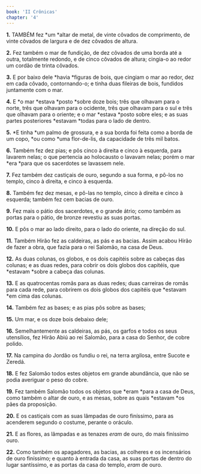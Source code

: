 ```yaml
---
book: 'II Crônicas'
chapter: '4'
---
```


**1.** TAMBÉM fez *um *altar de metal, de vinte côvados de comprimento, de vinte côvados de largura e de dez côvados de altura.

**2.** Fez também o mar de fundição, de dez côvados de uma borda até a outra, totalmente redondo, e de cinco côvados de altura; cingia-o ao redor um cordão de trinta côvados.

**3.** E por baixo dele *havia *figuras de bois, que cingiam o mar ao redor, dez em cada côvado, contornando-o; e tinha duas fileiras de bois, fundidos juntamente com o mar.

**4.** E *o mar *estava *posto *sobre doze bois; três que olhavam para o norte, três que olhavam para o ocidente, três que olhavam para o sul e três que olhavam para o oriente; e o mar *estava *posto sobre eles; e as suas partes posteriores *estavam *todas para o lado de dentro.

**5.** *E tinha *um palmo de grossura, e a sua borda foi feita como a borda de um copo, *ou como *uma flor-de-lis, da capacidade de três mil batos.

**6.** Também fez dez pias; e pôs cinco à direita e cinco à esquerda, para lavarem nelas; o que pertencia ao holocausto o lavavam nelas; porém o mar *era *para que os sacerdotes se lavassem nele.

**7.** Fez também dez castiçais de ouro, segundo a sua forma, e pô-los no templo, cinco à direita, e cinco à esquerda.

**8.** Também fez dez mesas, e pô-las no templo, cinco à direita e cinco à esquerda; também fez cem bacias de ouro.

**9.** Fez mais o pátio dos sacerdotes, e o grande átrio; como também as portas para o pátio, de bronze revestiu as suas portas.

**10.** E pôs o mar ao lado direito, para o lado do oriente, na direção do sul.

**11.** Também Hirão fez as caldeiras, as pás e as bacias. Assim acabou Hirão de fazer a obra, que fazia para o rei Salomão, na casa de Deus.

**12.** As duas colunas, os globos, e os dois capitéis sobre as cabeças das colunas; e as duas redes, para cobrir os dois globos dos capitéis, que *estavam *sobre a cabeça das colunas.

**13.** E as quatrocentas romãs para as duas redes; duas carreiras de romãs para cada rede, para cobrirem os dois globos dos capitéis que *estavam *em cima das colunas.

**14.** Também fez as bases; e as pias pôs sobre as bases;

**15.** Um mar, e os doze bois debaixo dele;

**16.** Semelhantemente as caldeiras, as pás, os garfos e todos os seus utensílios, fez Hirão Abiú ao rei Salomão, para a casa do Senhor, de cobre polido.

**17.** Na campina do Jordão os fundiu o rei, na terra argilosa, entre Sucote e Zeredá.

**18.** E fez Salomão todos estes objetos em grande abundância, que não se podia averiguar o peso do cobre.

**19.** Fez também Salomão todos os objetos que *eram *para a casa de Deus, como também o altar de ouro, e as mesas, sobre as quais *estavam *os pães da proposição.

**20.** E os castiçais com as suas lâmpadas de ouro finíssimo, para as acenderem segundo o costume, perante o oráculo.

**21.** E as flores, as lâmpadas e as tenazes *eram* de ouro, do mais finíssimo ouro.

**22.** Como também os apagadores, as bacias, as colheres e os incensários de ouro finíssimo; e quanto à entrada da casa, as suas portas de dentro do lugar santíssimo, e as portas da casa do templo, *eram* de ouro.